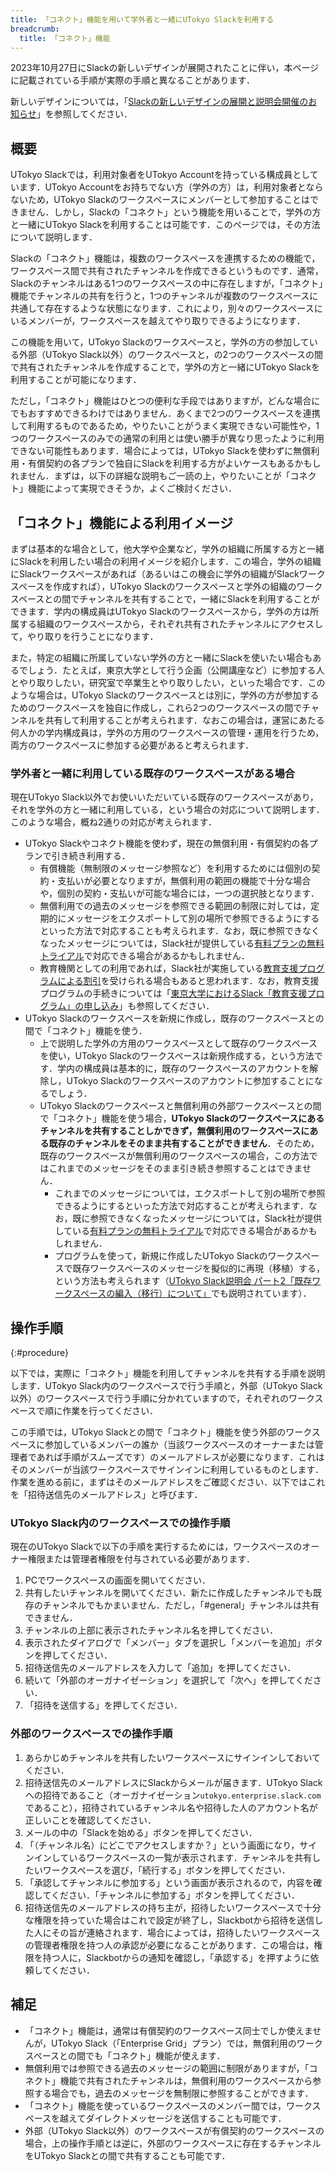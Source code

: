 ```yaml
---
title: 「コネクト」機能を用いて学外者と一緒にUTokyo Slackを利用する
breadcrumb:
  title: 「コネクト」機能
---
```


<div class="box">
  2023年10月27日にSlackの新しいデザインが展開されたことに伴い，本ページに記載されている手順が実際の手順と異なることがあります．

  新しいデザインについては，「[Slackの新しいデザインの展開と説明会開催のお知らせ](/notice/2023/0929-new-slack-design)」を参照してください．
</div>

## 概要

UTokyo Slackでは，利用対象者をUTokyo Accountを持っている構成員としています．UTokyo Accountをお持ちでない方（学外の方）は，利用対象者とならないため，UTokyo Slackのワークスペースにメンバーとして参加することはできません．しかし，Slackの「コネクト」という機能を用いることで，学外の方と一緒にUTokyo Slackを利用することは可能です．このページでは，その方法について説明します．

Slackの「コネクト」機能は，複数のワークスペースを連携するための機能で，ワークスペース間で共有されたチャンネルを作成できるというものです．通常，Slackのチャンネルはある1つのワークスペースの中に存在しますが，「コネクト」機能でチャンネルの共有を行うと，1つのチャンネルが複数のワークスペースに共通して存在するような状態になります．これにより，別々のワークスペースにいるメンバーが，ワークスペースを越えてやり取りできるようになります．

この機能を用いて，UTokyo Slackのワークスペースと，学外の方の参加している外部（UTokyo Slack以外）のワークスペースと，の2つのワークスペースの間で共有されたチャンネルを作成することで，学外の方と一緒にUTokyo Slackを利用することが可能になります．

ただし，「コネクト」機能はひとつの便利な手段ではありますが，どんな場合にでもおすすめできるわけではありません．あくまで2つのワークスペースを連携して利用するものであるため，やりたいことがうまく実現できない可能性や，1つのワークスペースのみでの通常の利用とは使い勝手が異なり思ったように利用できない可能性もあります．場合によっては，UTokyo Slackを使わずに無償利用・有償契約の各プランで独自にSlackを利用する方がよいケースもあるかもしれません．まずは，以下の詳細な説明もご一読の上，やりたいことが「コネクト」機能によって実現できそうか，よくご検討ください．

## 「コネクト」機能による利用イメージ

まずは基本的な場合として，他大学や企業など，学外の組織に所属する方と一緒にSlackを利用したい場合の利用イメージを紹介します．この場合，学外の組織にSlackワークスペースがあれば（あるいはこの機会に学外の組織がSlackワークスペースを作成すれば），UTokyo Slackのワークスペースと学外の組織のワークスペースとの間でチャンネルを共有することで，一緒にSlackを利用することができます．学内の構成員はUTokyo Slackのワークスペースから，学外の方は所属する組織のワークスペースから，それぞれ共有されたチャンネルにアクセスして，やり取りを行うことになります．

また，特定の組織に所属していない学外の方と一緒にSlackを使いたい場合もあるでしょう．たとえば，東京大学として行う企画（公開講座など）に参加する人とやり取りしたい，研究室で卒業生とやり取りしたい，といった場合です．このような場合は，UTokyo Slackのワークスペースとは別に，学外の方が参加するためのワークスペースを独自に作成し，これら2つのワークスペースの間でチャンネルを共有して利用することが考えられます．なおこの場合は，運営にあたる何人かの学内構成員は，学外の方用のワークスペースの管理・運用を行うため，両方のワークスペースに参加する必要があると考えられます．

### 学外者と一緒に利用している既存のワークスペースがある場合

現在UTokyo Slack以外でお使いいただいている既存のワークスペースがあり，それを学外の方と一緒に利用している，という場合の対応について説明します．このような場合，概ね2通りの対応が考えられます．

- UTokyo Slackやコネクト機能を使わず，現在の無償利用・有償契約の各プランで引き続き利用する．
    - 有償機能（無制限のメッセージ参照など）を利用するためには個別の契約・支払いが必要となりますが，無償利用の範囲の機能で十分な場合や，個別の契約・支払いが可能な場合には，一つの選択肢となります．
    - 無償利用での過去のメッセージを参照できる範囲の制限に対しては，定期的にメッセージをエクスポートして別の場所で参照できるようにするといった方法で対応することも考えられます．なお，既に参照できなくなったメッセージについては，Slack社が提供している[有料プランの無料トライアル](https://slack.com/intl/ja-jp/help/articles/202878523)で対応できる場合があるかもしれません．
    - 教育機関としての利用であれば，Slack社が実施している[教育支援プログラムによる割引](https://slack.com/intl/ja-jp/help/articles/206646877)を受けられる場合もあると思われます．なお，教育支援プログラムの手続きについては「[東京大学におけるSlack「教育支援プログラム」の申し込み](../discount)」も参照してください．
- UTokyo Slackのワークスペースを新規に作成し，既存のワークスペースとの間で「コネクト」機能を使う．
    - 上で説明した学外の方用のワークスペースとして既存のワークスペースを使い，UTokyo Slackのワークスペースは新規作成する，という方法です．学内の構成員は基本的に，既存のワークスペースのアカウントを解除し，UTokyo Slackのワークスペースのアカウントに参加することになるでしょう．
    - UTokyo Slackのワークスペースと無償利用の外部ワークスペースとの間で「コネクト」機能を使う場合，**UTokyo Slackのワークスペースにあるチャンネルを共有することしかできず，無償利用のワークスペースにある既存のチャンネルをそのまま共有することができません**．そのため，既存のワークスペースが無償利用のワークスペースの場合，この方法ではこれまでのメッセージをそのまま引き続き参照することはできません．
        - これまでのメッセージについては，エクスポートして別の場所で参照できるようにするといった方法で対応することが考えられます．なお，既に参照できなくなったメッセージについては，Slack社が提供している[有料プランの無料トライアル](https://slack.com/intl/ja-jp/help/articles/202878523)で対応できる場合があるかもしれません．
        - プログラムを使って，新規に作成したUTokyo Slackのワークスペースで既存ワークスペースのメッセージを擬似的に再現（移植）する，という方法も考えられます（[UTokyo Slack説明会 パート2「既存ワークスペースの編入（移行）について」](/events/2022-slack/#part2)でも説明されています）．

## 操作手順
{:#procedure}

以下では，実際に「コネクト」機能を利用してチャンネルを共有する手順を説明します．UTokyo Slack内のワークスペースで行う手順と，外部（UTokyo Slack以外）のワークスペースで行う手順に分かれていますので，それぞれのワークスペースで順に作業を行ってください．

この手順では，UTokyo Slackとの間で「コネクト」機能を使う外部のワークスペースに参加しているメンバーの誰か（当該ワークスペースのオーナーまたは管理者であれば手順がスムーズです）のメールアドレスが必要になります．これはそのメンバーが当該ワークスペースでサインインに利用しているものとします．作業を進める前に，まずはそのメールアドレスをご確認ください．以下ではこれを「招待送信先のメールアドレス」と呼びます．

### UTokyo Slack内のワークスペースでの操作手順

現在のUTokyo Slackで以下の手順を実行するためには，ワークスペースのオーナー権限または管理者権限を付与されている必要があります．

1. PCでワークスペースの画面を開いてください．
1. 共有したいチャンネルを開いてください．新たに作成したチャンネルでも既存のチャンネルでもかまいません．ただし，「#general」チャンネルは共有できません．
1. チャンネルの上部に表示されたチャンネル名を押してください．
1. 表示されたダイアログで「メンバー」タブを選択し「メンバーを追加」ボタンを押してください．
1. 招待送信先のメールアドレスを入力して「追加」を押してください．
1. 続いて「外部のオーガナイゼーション」を選択して「次へ」を押してください．
1. 「招待を送信する」を押してください．

### 外部のワークスペースでの操作手順

1. あらかじめチャンネルを共有したいワークスペースにサインインしておいてください．
1. 招待送信先のメールアドレスにSlackからメールが届きます．UTokyo Slackへの招待であること（オーガナイゼーション`utokyo.enterprise.slack.com`であること），招待されているチャンネル名や招待した人のアカウント名が正しいことを確認してください．
1. メールの中の「Slackを始める」ボタンを押してください．
1. 「（チャンネル名）にどこでアクセスしますか？」という画面になり，サインインしているワークスペースの一覧が表示されます．チャンネルを共有したいワークスペースを選び，「続行する」ボタンを押してください．
1. 「承認してチャンネルに参加する」という画面が表示されるので，内容を確認してください．「チャンネルに参加する」ボタンを押してください．
1. 招待送信先のメールアドレスの持ち主が，招待したいワークスペースで十分な権限を持っていた場合はこれで設定が終了し，Slackbotから招待を送信した人にその旨が連絡されます．場合によっては，招待したいワークスペースの管理者権限を持つ人の承認が必要になることがあります．この場合は，権限を持つ人に，Slackbotからの通知を確認し，「承認する」を押すように依頼してください．

## 補足

- 「コネクト」機能は，通常は有償契約のワークスペース同士でしか使えませんが，UTokyo Slack（「Enterprise Grid」プラン）では，無償利用のワークスペースとの間でも「コネクト」機能が使えます．
- 無償利用では参照できる過去のメッセージの範囲に制限がありますが，「コネクト」機能で共有されたチャンネルは，無償利用のワークスペースから参照する場合でも，過去のメッセージを無制限に参照することができます．
- 「コネクト」機能を使っているワークスペースのメンバー間では，ワークスペースを越えてダイレクトメッセージを送信することも可能です．
- 外部（UTokyo Slack以外）のワークスペースが有償契約のワークスペースの場合，上の操作手順とは逆に，外部のワークスペースに存在するチャンネルをUTokyo Slackとの間で共有することも可能です．
